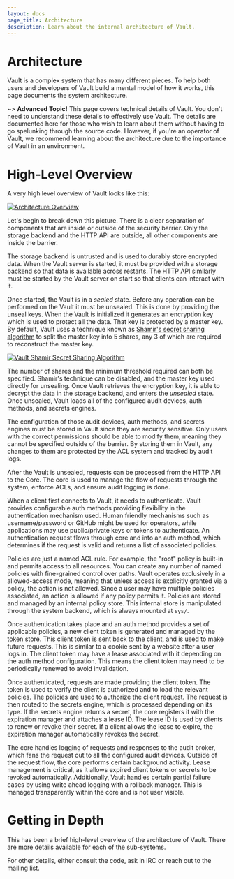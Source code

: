 ```yaml
---
layout: docs
page_title: Architecture
description: Learn about the internal architecture of Vault.
---
```


# Architecture

Vault is a complex system that has many different pieces. To help both users and
developers of Vault build a mental model of how it works, this page documents
the system architecture.

~> **Advanced Topic!** This page covers technical details of Vault. You don't
need to understand these details to effectively use Vault. The details are
documented here for those who wish to learn about them without having to go
spelunking through the source code. However, if you're an operator of Vault, we
recommend learning about the architecture due to the importance of Vault in an
environment.

# High-Level Overview

A very high level overview of Vault looks like this:

[![Architecture Overview](/img/layers.png)](/img/layers.png)

Let's begin to break down this picture. There is a clear separation of
components that are inside or outside of the security barrier. Only the storage
backend and the HTTP API are outside, all other components are inside the
barrier.

The storage backend is untrusted and is used to durably store encrypted data.
When the Vault server is started, it must be provided with a storage backend so
that data is available across restarts. The HTTP API similarly must be started
by the Vault server on start so that clients can interact with it.

Once started, the Vault is in a _sealed_ state. Before any operation can be
performed on the Vault it must be unsealed. This is done by providing the unseal
keys. When the Vault is initialized it generates an encryption key which is used
to protect all the data. That key is protected by a master key. By default,
Vault uses a technique known as [Shamir's secret sharing
algorithm](https://en.wikipedia.org/wiki/Shamir's_Secret_Sharing) to split the
master key into 5 shares, any 3 of which are required to reconstruct the master
key.

[![Vault Shamir Secret Sharing Algorithm](/img/vault-shamir-secret-sharing.svg)](/img/vault-shamir-secret-sharing.svg)

The number of shares and the minimum threshold required can both be specified.
Shamir's technique can be disabled, and the master key used directly for
unsealing. Once Vault retrieves the encryption key, it is able to decrypt the
data in the storage backend, and enters the _unsealed_ state. Once unsealed,
Vault loads all of the configured audit devices, auth methods, and secrets
engines.

The configuration of those audit devices, auth methods, and secrets engines must
be stored in Vault since they are security sensitive. Only users with the
correct permissions should be able to modify them, meaning they cannot be
specified outside of the barrier. By storing them in Vault, any changes to them
are protected by the ACL system and tracked by audit logs.

After the Vault is unsealed, requests can be processed from the HTTP API to the
Core. The core is used to manage the flow of requests through the system,
enforce ACLs, and ensure audit logging is done.

When a client first connects to Vault, it needs to authenticate. Vault provides
configurable auth methods providing flexibility in the authentication mechanism
used. Human friendly mechanisms such as username/password or GitHub might be
used for operators, while applications may use public/private keys or tokens to
authenticate. An authentication request flows through core and into an auth
method, which determines if the request is valid and returns a list of
associated policies.

Policies are just a named ACL rule. For example, the "root" policy is built-in
and permits access to all resources. You can create any number of named policies
with fine-grained control over paths. Vault operates exclusively in a allowed-access
mode, meaning that unless access is explicitly granted via a policy, the action
is not allowed. Since a user may have multiple policies associated, an action is
allowed if any policy permits it. Policies are stored and managed by an internal
policy store. This internal store is manipulated through the system backend,
which is always mounted at `sys/`.

Once authentication takes place and an auth method provides a set of applicable
policies, a new client token is generated and managed by the token store. This
client token is sent back to the client, and is used to make future requests.
This is similar to a cookie sent by a website after a user logs in. The client
token may have a lease associated with it depending on the auth method
configuration. This means the client token may need to be periodically renewed
to avoid invalidation.

Once authenticated, requests are made providing the client token. The token is
used to verify the client is authorized and to load the relevant policies. The
policies are used to authorize the client request. The request is then routed to
the secrets engine, which is processed depending on its type. If the secrets
engine returns a secret, the core registers it with the expiration manager and
attaches a lease ID. The lease ID is used by clients to renew or revoke their
secret. If a client allows the lease to expire, the expiration manager
automatically revokes the secret.

The core handles logging of requests and responses to the audit broker, which
fans the request out to all the configured audit devices. Outside of the request
flow, the core performs certain background activity. Lease management is
critical, as it allows expired client tokens or secrets to be revoked
automatically. Additionally, Vault handles certain partial failure cases by
using write ahead logging with a rollback manager. This is managed transparently
within the core and is not user visible.

# Getting in Depth

This has been a brief high-level overview of the architecture of Vault. There
are more details available for each of the sub-systems.

For other details, either consult the code, ask in IRC or reach out to the
mailing list.
